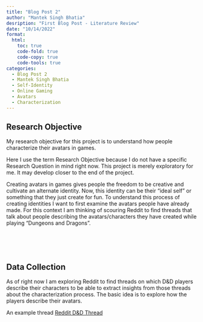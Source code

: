 ---
title: "Blog Post 2"
author: "Mantek Singh Bhatia"
desription: "First Blog Post - Literature Review"
date: "10/14/2022"
format:
  html:
    toc: true
    code-fold: true
    code-copy: true
    code-tools: true
categories:
  - Blog Post 2
  - Mantek Singh Bhatia
  - Self-Identity
  - Online Gaming
  - Avatars
  - Characterization
---

## Research Objective

My research objective for this project is to understand how people characterize their avatars in games.  

:::{.callout-important}
Here I use the term Research Objective because I do not have a specific Research Question in mind right now. This project is merely exploratory for me. It may develop closer to the end of the project.
:::


Creating avatars in games gives people the freedom to be creative and cultivate an alternate identity. Now, this identity can be their "ideal self" or something that they just create for fun. To understand this process of creating identities I want to first examine the avatars people have already made. For this context I am thinking of scouring Reddit to find threads that talk about people describing the avatars/characters they have created while playing "Dungeons and Dragons". 

&nbsp;  
&nbsp;  
&nbsp;  

## Data Collection  

As of right now I am exploring Reddit to find threads on which D&D players describe their characters to be able to extract insights from those threads about the characterization process. The basic idea is to explore how the players describe their avatars.  

An example thread [Reddit D&D Thread](https://www.reddit.com/r/DnD/comments/b1pk5c/tell_me_about_your_characters/)